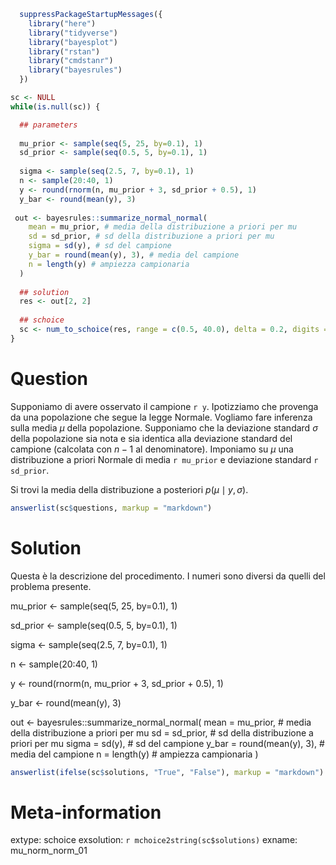 ```r

  suppressPackageStartupMessages({
    library("here")
    library("tidyverse")
    library("bayesplot")
    library("rstan")
    library("cmdstanr")
    library("bayesrules")
  })

sc <- NULL
while(is.null(sc)) {

  ## parameters
  
  mu_prior <- sample(seq(5, 25, by=0.1), 1)
  sd_prior <- sample(seq(0.5, 5, by=0.1), 1)
  
  sigma <- sample(seq(2.5, 7, by=0.1), 1)
  n <- sample(20:40, 1)
  y <- round(rnorm(n, mu_prior + 3, sd_prior + 0.5), 1)
  y_bar <- round(mean(y), 3)
  
 out <- bayesrules::summarize_normal_normal(
    mean = mu_prior, # media della distribuzione a priori per mu 
    sd = sd_prior, # sd della distribuzione a priori per mu
    sigma = sd(y), # sd del campione
    y_bar = round(mean(y), 3), # media del campione
    n = length(y) # ampiezza campionaria
  )
  
  ## solution
  res <- out[2, 2]
  
  ## schoice
  sc <- num_to_schoice(res, range = c(0.5, 40.0), delta = 0.2, digits = 2)
}
```

Question
========
Supponiamo di avere osservato il campione `r y`. Ipotizziamo che provenga da una popolazione che segue la legge Normale. Vogliamo fare inferenza sulla media $\mu$ della popolazione. Supponiamo che la deviazione standard $\sigma$ della popolazione sia nota e sia identica alla deviazione standard del campione (calcolata con $n-1$ al denominatore). Imponiamo su $\mu$ una distribuzione a priori Normale di media `r mu_prior` e deviazione standard `r sd_prior`.

Si trovi la media della distribuzione a posteriori $p(\mu \mid y, \sigma)$.


```r
answerlist(sc$questions, markup = "markdown")
```

Solution
========

Questa è la descrizione del procedimento. I numeri sono diversi da quelli
del problema presente.

  mu_prior <- sample(seq(5, 25, by=0.1), 1)
  
  sd_prior <- sample(seq(0.5, 5, by=0.1), 1)
  
  sigma <- sample(seq(2.5, 7, by=0.1), 1)
  
  n <- sample(20:40, 1)
  
  y <- round(rnorm(n, mu_prior + 3, sd_prior + 0.5), 1)
  
  y_bar <- round(mean(y), 3)
  
 out <- bayesrules::summarize_normal_normal(
    mean = mu_prior, # media della distribuzione a priori per mu 
    sd = sd_prior, # sd della distribuzione a priori per mu
    sigma = sd(y), # sd del campione
    y_bar = round(mean(y), 3), # media del campione
    n = length(y) # ampiezza campionaria
  )

```r
answerlist(ifelse(sc$solutions, "True", "False"), markup = "markdown")
```

Meta-information
================
extype: schoice
exsolution: `r mchoice2string(sc$solutions)`
exname: mu_norm_norm_01

